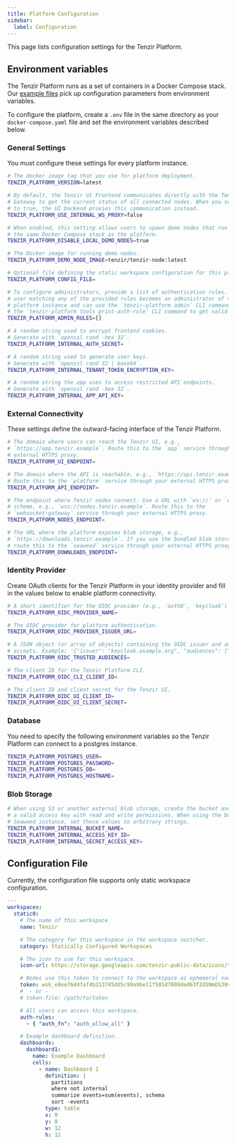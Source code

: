 ```yaml
---
title: Platform Configuration
sidebar:
  label: Configuration
---
```


This page lists configuration settings for the Tenzir Platform.

## Environment variables

The Tenzir Platform runs as a set of containers in a Docker Compose stack. Our
[example files](https://github.com/tenzir/platform/tree/main/examples) pick up
configuration parameters from environment variables.

To configure the platform, create a `.env` file in the same directory as your
`docker-compose.yaml` file and set the environment variables described below.

### General Settings

You must configure these settings for every platform instance.

```sh
# The docker image tag that you use for platform deployment.
TENZIR_PLATFORM_VERSION=latest

# By default, the Tenzir UI Frontend communicates directly with the Tenzir
# Gateway to get the current status of all connected nodes. When you set this
# to true, the UI backend proxies this communication instead.
TENZIR_PLATFORM_USE_INTERNAL_WS_PROXY=false

# When enabled, this setting allows users to spawn demo nodes that run inside
# the same Docker Compose stack as the platform.
TENZIR_PLATFORM_DISABLE_LOCAL_DEMO_NODES=true

# The Docker image for running demo nodes.
TENZIR_PLATFORM_DEMO_NODE_IMAGE=tenzir/tenzir-node:latest

# Optional file defining the static workspace configuration for this platform.
TENZIR_PLATFORM_CONFIG_FILE=

# To configure administrators, provide a list of authentication rules. Every
# user matching any of the provided rules becomes an administrator of this
# platform instance and can use the `tenzir-platform admin` CLI commands. Use
# the `tenzir-platform tools print-auth-rule` CLI command to get valid rules.
TENZIR_PLATFORM_ADMIN_RULES=[]

# A random string used to encrypt frontend cookies.
# Generate with `openssl rand -hex 32`.
TENZIR_PLATFORM_INTERNAL_AUTH_SECRET=

# A random string used to generate user keys.
# Generate with `openssl rand 32 | base64`.
TENZIR_PLATFORM_INTERNAL_TENANT_TOKEN_ENCRYPTION_KEY=

# A random string the app uses to access restricted API endpoints.
# Generate with `openssl rand -hex 32`.
TENZIR_PLATFORM_INTERNAL_APP_API_KEY=
```

### External Connectivity

These settings define the outward-facing interface of the Tenzir Platform.

```sh
# The domain where users can reach the Tenzir UI, e.g.,
# `https://app.tenzir.example`. Route this to the `app` service through your
# external HTTPS proxy.
TENZIR_PLATFORM_UI_ENDPOINT=

# The domain where the API is reachable, e.g., `https://api.tenzir.example`.
# Route this to the `platform` service through your external HTTPS proxy.
TENZIR_PLATFORM_API_ENDPOINT=

# The endpoint where Tenzir nodes connect. Use a URL with `ws://` or `wss://`
# scheme, e.g., `wss://nodes.tenzir.example`. Route this to the
# `websocket-gateway` service through your external HTTPS proxy.
TENZIR_PLATFORM_NODES_ENDPOINT=

# The URL where the platform exposes blob storage, e.g.,
# `https://downloads.tenzir.example`. If you use the bundled blob storage,
# route this to the `seaweed` service through your external HTTPS proxy.
TENZIR_PLATFORM_DOWNLOADS_ENDPOINT=
```

### Identity Provider

Create OAuth clients for the Tenzir Platform in your identity provider and fill
in the values below to enable platform connectivity.

```sh
# A short identifier for the OIDC provider (e.g., 'auth0', 'keycloak')
TENZIR_PLATFORM_OIDC_PROVIDER_NAME=

# The OIDC provider for platform authentication.
TENZIR_PLATFORM_OIDC_PROVIDER_ISSUER_URL=

# A JSON object (or array of objects) containing the OIDC issuer and audiences that the platform
# accepts. Example: '{"issuer": "keycloak.example.org", "audiences": ["tenzir_platform"]}'
TENZIR_PLATFORM_OIDC_TRUSTED_AUDIENCES=

# The client ID for the Tenzir Platform CLI.
TENZIR_PLATFORM_OIDC_CLI_CLIENT_ID=

# The client ID and client secret for the Tenzir UI.
TENZIR_PLATFORM_OIDC_UI_CLIENT_ID=
TENZIR_PLATFORM_OIDC_UI_CLIENT_SECRET=
```

### Database

You need to specify the following environment variables so the Tenzir Platform can connect
to a postgres instance.

```sh
TENZIR_PLATFORM_POSTGRES_USER=
TENZIR_PLATFORM_POSTGRES_PASSWORD=
TENZIR_PLATFORM_POSTGRES_DB=
TENZIR_PLATFORM_POSTGRES_HOSTNAME=
```

### Blob Storage

```sh
# When using S3 or another external blob storage, create the bucket and provide
# a valid access key with read and write permissions. When using the bundled
# Seaweed instance, set these values to arbitrary strings.
TENZIR_PLATFORM_INTERNAL_BUCKET_NAME=
TENZIR_PLATFORM_INTERNAL_ACCESS_KEY_ID=
TENZIR_PLATFORM_INTERNAL_SECRET_ACCESS_KEY=
```

## Configuration File

Currently, the configuration file supports only static workspace configuration.

```yaml
---
workspaces:
  static0:
    # The name of this workspace
    name: Tenzir

    # The category for this workspace in the workspace switcher.
    category: Statically Configured Workspaces

    # The icon to use for this workspace.
    icon-url: https://storage.googleapis.com/tenzir-public-data/icons/tenzir-logo-square.svg

    # Nodes use this token to connect to the workspace as ephemeral nodes.
    token: wsk_e9ee76d4faf4b213745dd5c99a9be11f501d7009ded63f2d5NmDS38vXR
    #  - or -
    # token-file: /path/to/token

    # All users can access this workspace.
    auth-rules:
      - { "auth_fn": "auth_allow_all" }

    # Example dashboard definition.
    dashboards:
      dashboard1:
        name: Example Dashboard
        cells:
          - name: Dashboard 1
            definition: |
              partitions
              where not internal
              summarize events=sum(events), schema
              sort -events
            type: table
            x: 0
            y: 0
            w: 12
            h: 12
```
